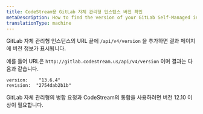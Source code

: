 ```yaml
---
title: CodeStream용 GitLab 자체 관리형 인스턴스 버전 확인
metaDescription: How to find the version of your GitLab Self-Managed instance.
translationType: machine
---
```


GitLab 자체 관리형 인스턴스의 URL 끝에 `/api/v4/version` 을 추가하면 결과 페이지에 버전 정보가 표시됩니다.

예를 들어 URL은 `http://gitlab.codestream.us/api/v4/version` 이며 결과는 다음과 같습니다.

```
version:	"13.6.4"
revision:  "2754dab2b1b"
```

GitLab 자체 관리형의 병합 요청과 CodeStream의 통합을 사용하려면 버전 12.10 이상이 필요합니다.